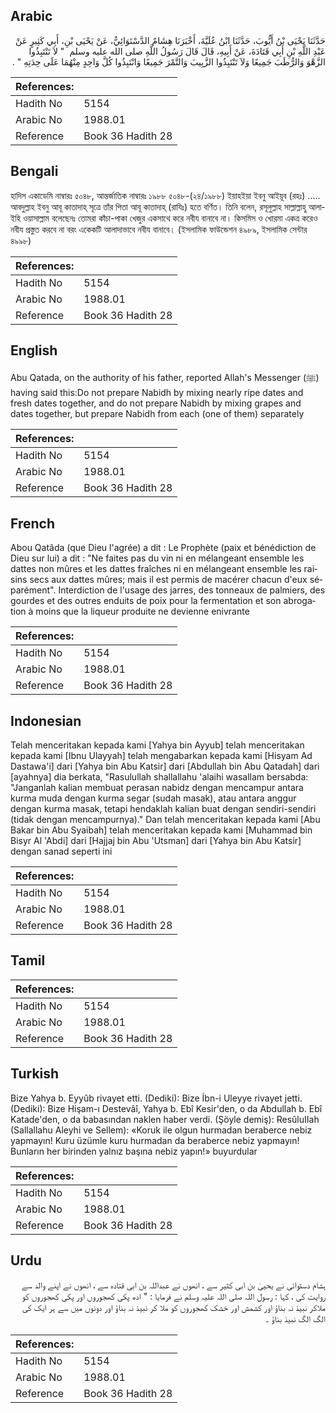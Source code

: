 ## Arabic


<div dir="rtl" lang="ar" style={{fontSize:'larger',backgroundColor:'#f8f9fa',padding:20}}>
حَدَّثَنَا يَحْيَى بْنُ أَيُّوبَ، حَدَّثَنَا ابْنُ عُلَيَّةَ، أَخْبَرَنَا هِشَامٌ الدَّسْتَوَائِيُّ، عَنْ يَحْيَى بْنِ، أَبِي كَثِيرٍ عَنْ عَبْدِ اللَّهِ بْنِ أَبِي قَتَادَةَ، عَنْ أَبِيهِ، قَالَ قَالَ رَسُولُ اللَّهِ صلى الله عليه وسلم ‏ "‏ لاَ تَنْتَبِذُوا الزَّهْوَ وَالرُّطَبَ جَمِيعًا وَلاَ تَنْتَبِذُوا الزَّبِيبَ وَالتَّمْرَ جَمِيعًا وَانْتَبِذُوا كُلَّ وَاحِدٍ مِنْهُمَا عَلَى حِدَتِهِ ‏"‏ ‏.‏
</div>
<div style={{backgroundColor:'#f8f9fa',padding:20, marginBottom: 10}}><table> <thead> <tr> <th>References:</th> <th></th> </tr> </thead> <tbody><tr><td>Hadith No</td><td>5154</td></tr><tr><td>Arabic No</td><td>1988.01</td></tr><tr><td>Reference</td><td>Book 36 Hadith 28</td></tr></tbody></table></div>

## Bengali


<div dir="ltr" lang="bn" style={{fontSize:'larger',backgroundColor:'#f8f9fa',padding:20}}>
হাদিস একাডেমি নাম্বারঃ ৫০৪৮, আন্তর্জাতিক নাম্বারঃ ১৯৮৮ ৫০৪৮-(২৪/১৯৮৮) ইয়াহইয়া ইবনু আইয়ূব (রহঃ) ..... আবদুল্লাহ ইবনু আবূ কাতাদাহ্ সূত্রে তাঁর পিতা আবূ কাতাদাহ্ (রাযিঃ) হতে বর্ণিত। তিনি বলেন, রসূলুল্লাহ সাল্লাল্লাহু আলাইহি ওয়াসাল্লাম বলেছেনঃ তোমরা কাঁচা-পাকা খেজুর একসাথে করে নবীয বানাবে না। কিসমিস ও খোরমা একত্র করেও নবীয প্রস্তুত করবে না বরং একেকটি আলাদাভাবে নবীয বানাবে। (ইসলামিক ফাউন্ডেশন ৪৯৮৯, ইসলামিক সেন্টার ৪৯৯৮)
</div>
<div style={{backgroundColor:'#f8f9fa',padding:20, marginBottom: 10}}><table> <thead> <tr> <th>References:</th> <th></th> </tr> </thead> <tbody><tr><td>Hadith No</td><td>5154</td></tr><tr><td>Arabic No</td><td>1988.01</td></tr><tr><td>Reference</td><td>Book 36 Hadith 28</td></tr></tbody></table></div>

## English


<div dir="ltr" lang="en" style={{fontSize:'larger',backgroundColor:'#f8f9fa',padding:20}}>
Abu Qatada, on the authority of his father, reported Allah's Messenger (ﷺ) having said this:Do not prepare Nabidh by mixing nearly ripe dates and fresh dates together, and do not prepare Nabidh by mixing grapes and dates together, but prepare Nabidh from each (one of them) separately
</div>
<div style={{backgroundColor:'#f8f9fa',padding:20, marginBottom: 10}}><table> <thead> <tr> <th>References:</th> <th></th> </tr> </thead> <tbody><tr><td>Hadith No</td><td>5154</td></tr><tr><td>Arabic No</td><td>1988.01</td></tr><tr><td>Reference</td><td>Book 36 Hadith 28</td></tr></tbody></table></div>

## French


<div dir="ltr" lang="fr" style={{fontSize:'larger',backgroundColor:'#f8f9fa',padding:20}}>
Abou Qatâda (que Dieu l'agrée) a dit : Le Prophète (paix et bénédiction de Dieu sur lui) a dit : "Ne faites pas du vin ni en mélangeant ensemble les dattes non mûres et les dattes fraîches ni en mélangeant ensemble les raisins secs aux dattes mûres; mais il est permis de macérer chacun d'eux séparément". Interdiction de l'usage des jarres, des tonneaux de palmiers, des gourdes et des outres enduits de poix pour la fermentation et son abrogation à moins que la liqueur produite ne devienne enivrante
</div>
<div style={{backgroundColor:'#f8f9fa',padding:20, marginBottom: 10}}><table> <thead> <tr> <th>References:</th> <th></th> </tr> </thead> <tbody><tr><td>Hadith No</td><td>5154</td></tr><tr><td>Arabic No</td><td>1988.01</td></tr><tr><td>Reference</td><td>Book 36 Hadith 28</td></tr></tbody></table></div>

## Indonesian


<div dir="ltr" lang="id" style={{fontSize:'larger',backgroundColor:'#f8f9fa',padding:20}}>
Telah menceritakan kepada kami [Yahya bin Ayyub] telah menceritakan kepada kami [Ibnu Ulayyah] telah mengabarkan kepada kami [Hisyam Ad Dastawa'i] dari [Yahya bin Abu Katsir] dari [Abdullah bin Abu Qatadah] dari [ayahnya] dia berkata, "Rasulullah shallallahu 'alaihi wasallam bersabda: "Janganlah kalian membuat perasan nabidz dengan mencampur antara kurma muda dengan kurma segar (sudah masak), atau antara anggur dengan kurma masak, tetapi hendaklah kalian buat dengan sendiri-sendiri (tidak dengan mencampurnya)." Dan telah menceritakan kepada kami [Abu Bakar bin Abu Syaibah] telah menceritakan kepada kami [Muhammad bin Bisyr Al 'Abdi] dari [Hajjaj bin Abu 'Utsman] dari [Yahya bin Abu Katsir] dengan sanad seperti ini
</div>
<div style={{backgroundColor:'#f8f9fa',padding:20, marginBottom: 10}}><table> <thead> <tr> <th>References:</th> <th></th> </tr> </thead> <tbody><tr><td>Hadith No</td><td>5154</td></tr><tr><td>Arabic No</td><td>1988.01</td></tr><tr><td>Reference</td><td>Book 36 Hadith 28</td></tr></tbody></table></div>

## Tamil


<div dir="ltr" lang="ta" style={{fontSize:'larger',backgroundColor:'#f8f9fa',padding:20}}>

</div>
<div style={{backgroundColor:'#f8f9fa',padding:20, marginBottom: 10}}><table> <thead> <tr> <th>References:</th> <th></th> </tr> </thead> <tbody><tr><td>Hadith No</td><td>5154</td></tr><tr><td>Arabic No</td><td>1988.01</td></tr><tr><td>Reference</td><td>Book 36 Hadith 28</td></tr></tbody></table></div>

## Turkish


<div dir="ltr" lang="tr" style={{fontSize:'larger',backgroundColor:'#f8f9fa',padding:20}}>
Bize Yahya b. Eyyûb rivayet etti. (Dediki): Bize İbn-i Uleyye rivayet jetti. (Dediki): Bize Hişam-ı Destevâî, Yahya b. Ebî Kesir'den, o da Abdullah b. Ebî Katade'den, o da babasından naklen haber verdi. (Şöyle demiş): ResûluIIah (Sallallahu Aleyhi ve Sellem): «Koruk ile olgun hurmadan beraberce nebiz yapmayın! Kuru üzümle kuru hurmadan da beraberce nebiz yapmayın! Bunların her birinden yalnız başına nebiz yapın!» buyurdular
</div>
<div style={{backgroundColor:'#f8f9fa',padding:20, marginBottom: 10}}><table> <thead> <tr> <th>References:</th> <th></th> </tr> </thead> <tbody><tr><td>Hadith No</td><td>5154</td></tr><tr><td>Arabic No</td><td>1988.01</td></tr><tr><td>Reference</td><td>Book 36 Hadith 28</td></tr></tbody></table></div>

## Urdu


<div dir="rtl" lang="ur" style={{fontSize:'larger',backgroundColor:'#f8f9fa',padding:20}}>
ہشام دستوائی نے یحییٰ بن ابی کثیر سے ، انھوں نے عبداللہ بن ابی قتادہ سے ، انھوں نے اپنے والد سے روایت کی ، کہا : رسول اللہ صلی اللہ علیہ وسلم نے فرمایا : " ادھ پکی کھجوروں اور پکی کھجوروں کو ملاکر نبیذ نہ بناؤ اور کشمش اور خشک کھجوروں کو ملا کر نبیذ نہ بناؤ اور دونوں میں سے ہر ایک کی الگ الگ نبیذ بناؤ ۔
</div>
<div style={{backgroundColor:'#f8f9fa',padding:20, marginBottom: 10}}><table> <thead> <tr> <th>References:</th> <th></th> </tr> </thead> <tbody><tr><td>Hadith No</td><td>5154</td></tr><tr><td>Arabic No</td><td>1988.01</td></tr><tr><td>Reference</td><td>Book 36 Hadith 28</td></tr></tbody></table></div>